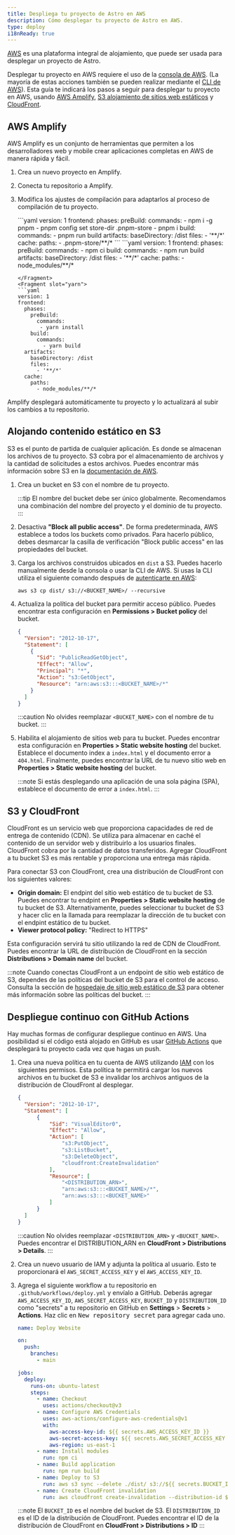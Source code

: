 ```yaml
---
title: Despliega tu proyecto de Astro en AWS
description: Cómo desplegar tu proyecto de Astro en AWS.
type: deploy
i18nReady: true
---
```


[AWS](https://aws.amazon.com/) es una plataforma integral de alojamiento, que puede ser usada para desplegar un proyecto de Astro.

Desplegar tu proyecto en AWS requiere el uso de la [consola de AWS](https://aws.amazon.com/console/). (La mayoría de estas acciones también se pueden realizar mediante el [CLI de AWS](https://aws.amazon.com/cli/)). Esta guía te indicará los pasos a seguir para desplegar tu proyecto en AWS, usando [AWS Amplify](https://aws.amazon.com/amplify/), [S3 alojamiento de sitios web estáticos](https://aws.amazon.com/s3/) y [CloudFront](https://aws.amazon.com/cloudfront/).

## AWS Amplify

AWS Amplify es un conjunto de herramientas que permiten a los desarrolladores web y mobile crear aplicaciones completas en AWS de manera rápida y fácil.

1. Crea un nuevo proyecto en Amplify.
2. Conecta tu repositorio a Amplify.
3. Modifica los ajustes de compilación para adaptarlos al proceso de compilación de tu proyecto.

    <PackageManagerTabs>
    <Fragment slot="pnpm">
    ```yaml
    version: 1
    frontend:
      phases:
        preBuild:
          commands:
            - npm i -g pnpm
            - pnpm config set store-dir .pnpm-store
            - pnpm i
        build:
          commands:
            - pnpm run build
      artifacts:
        baseDirectory: /dist
        files:
          - '**/*'
      cache:
        paths:
          - .pnpm-store/**/*
    ```
    </Fragment>
    <Fragment slot="npm">
    ```yaml
    version: 1
    frontend:
      phases:
        preBuild:
          commands:
            - npm ci
        build:
          commands:
            - npm run build
      artifacts:
        baseDirectory: /dist
        files:
          - '**/*'
      cache:
        paths:
          - node_modules/**/*

    ```
    </Fragment>
    <Fragment slot="yarn">
    ```yaml
    version: 1
    frontend:
      phases:
        preBuild:
          commands:
           - yarn install
        build:
          commands:
            - yarn build
      artifacts:
        baseDirectory: /dist
        files:
          - '**/*'
      cache:
        paths:
          - node_modules/**/*
    ```
    </Fragment>
    </PackageManagerTabs>

Amplify desplegará automáticamente tu proyecto y lo actualizará al subir los cambios a tu repositorio.

## Alojando contenido estático en S3

S3 es el punto de partida de cualquier aplicación. Es donde se almacenan los archivos de tu proyecto. S3 cobra por el almacenamiento de archivos y la cantidad de solicitudes a estos archivos. Puedes encontrar más información sobre S3 en la [documentación de AWS](https://aws.amazon.com/s3/).

1. Crea un bucket en S3 con el nombre de tu proyecto.

    :::tip
    El nombre del bucket debe ser único globalmente. Recomendamos una combinación del nombre del proyecto y el dominio de tu proyecto.
    :::

2. Desactiva **"Block all public access"**. De forma predeterminada, AWS establece a todos los buckets como privados. Para hacerlo público, debes desmarcar la casilla de verificación "Block public access" en las propiedades del bucket.

3. Carga los archivos construidos ubicados en `dist` a S3. Puedes hacerlo manualmente desde la consola o usar la CLI de AWS. Si usas la CLI utiliza el siguiente comando después de [autenticarte en AWS](https://docs.aws.amazon.com/cli/latest/userguide/cli-configure-files.html):

    ```
    aws s3 cp dist/ s3://<BUCKET_NAME>/ --recursive
    ```

4. Actualiza la política del bucket para permitir acceso público. Puedes encontrar esta configuración en **Permissions > Bucket policy** del bucket.

    ```json
    {
      "Version": "2012-10-17",
      "Statement": [
        {
          "Sid": "PublicReadGetObject",
          "Effect": "Allow",
          "Principal": "*",
          "Action": "s3:GetObject",
          "Resource": "arn:aws:s3:::<BUCKET_NAME>/*"
        }
      ]
    }
    ```

    :::caution
    No olvides reemplazar `<BUCKET_NAME>` con el nombre de tu bucket.
    :::

5. Habilita el alojamiento de sitios web para tu bucket. Puedes encontrar esta configuración en **Properties > Static website hosting** del bucket. Establece el documento index a `index.html` y el documento error a `404.html`. Finalmente, puedes encontrar la URL de tu nuevo sitio web en **Properties > Static website hosting** del bucket.

    :::note
    Si estás desplegando una aplicación de una sola página (SPA), establece el documento de error a `index.html`.
    :::

## S3 y CloudFront

CloudFront es un servicio web que proporciona capacidades de red de entrega de contenido (CDN). Se utiliza para almacenar en caché el contenido de un servidor web y distribuirlo a los usuarios finales. CloudFront cobra por la cantidad de datos transferidos. Agregar CloudFront a tu bucket S3 es más rentable y proporciona una entrega más rápida.

Para conectar S3 con CloudFront, crea una distribución de CloudFront con los siguientes valores:
  - **Origin domain:** El endpint del sitio web estático de tu bucket de S3. Puedes encontrar tu endpint en **Properties > Static website hosting** de tu bucket de S3. Alternativamente, puedes seleccionar tu bucket de S3 y hacer clic en la llamada para reemplazar la dirección de tu bucket con el endpint estático de tu bucket.
  - **Viewer protocol policy:** "Redirect to HTTPS"

Esta configuración servirá tu sitio utilizando la red de CDN de CloudFront. Puedes encontrar la URL de distribución de CloudFront en la sección **Distributions > Domain name** del bucket.

:::note
Cuando conectas CloudFront a un endpoint de sitio web estático de S3, dependes de las políticas del bucket de S3 para el control de acceso. Consulta la sección de [hospedaje de sitio web estático de S3](/es/guides/deploy/aws/#s3-static-website-hosting) para obtener más información sobre las políticas del bucket.
:::

## Despliegue continuo con GitHub Actions

Hay muchas formas de configurar despliegue continuo en AWS. Una posibilidad si el código está alojado en GitHub es usar [GitHub Actions](https://github.com/features/actions) que desplegará tu proyecto cada vez que hagas un push.

1. Crea una nueva política en tu cuenta de AWS utilizando [IAM](https://aws.amazon.com/iam/) con los siguientes permisos. Esta política te permitirá cargar los nuevos archivos en tu bucket de S3 e invalidar los archivos antiguos de la distribución de CloudFront al desplegar.

    ```json
    {
      "Version": "2012-10-17",
      "Statement": [
          {
              "Sid": "VisualEditor0",
              "Effect": "Allow",
              "Action": [
                  "s3:PutObject",
                  "s3:ListBucket",
                  "s3:DeleteObject",
                  "cloudfront:CreateInvalidation"
              ],
              "Resource": [
                  "<DISTRIBUTION_ARN>",
                  "arn:aws:s3:::<BUCKET_NAME>/*",
                  "arn:aws:s3:::<BUCKET_NAME>"
              ]
          }
      ]
    }
    ```

    :::caution
    No olvides reemplazar `<DISTRIBUTION_ARN>` y `<BUCKET_NAME>`. Puedes encontrar el DISTRIBUTION_ARN en **CloudFront > Distributions > Details**.
    :::

2. Crea un nuevo usuario de IAM y adjunta la política al usuario. Esto te proporcionará el `AWS_SECRET_ACCESS_KEY` y el `AWS_ACCESS_KEY_ID`.

3. Agrega el siguiente workflow a tu repositorio en `.github/workflows/deploy.yml` y envíalo a GitHub. Deberás agregar `AWS_ACCESS_KEY_ID`, `AWS_SECRET_ACCESS_KEY`, `BUCKET_ID` y `DISTRIBUTION_ID` como "secrets" a tu repositorio en GitHub en **Settings** > **Secrets** > **Actions**. Haz clic en <kbd>New repository secret</kbd> para agregar cada uno.

    ```yaml
    name: Deploy Website

    on:
      push:
        branches:
          - main

    jobs:
      deploy:
        runs-on: ubuntu-latest
        steps:
          - name: Checkout
            uses: actions/checkout@v3
          - name: Configure AWS Credentials
            uses: aws-actions/configure-aws-credentials@v1
            with:
              aws-access-key-id: ${{ secrets.AWS_ACCESS_KEY_ID }}
              aws-secret-access-key: ${{ secrets.AWS_SECRET_ACCESS_KEY }}
              aws-region: us-east-1
          - name: Install modules
            run: npm ci
          - name: Build application
            run: npm run build
          - name: Deploy to S3
            run: aws s3 sync --delete ./dist/ s3://${{ secrets.BUCKET_ID }}
          - name: Create CloudFront invalidation
            run: aws cloudfront create-invalidation --distribution-id ${{ secrets.DISTRIBUTION_ID }} --paths "/*"
    ```

    :::note
    El `BUCKET_ID` es el nombre del bucket de S3. El `DISTRIBUTION_ID` es el ID de la distribución de CloudFront. Puedes encontrar el ID de la distribución de CloudFront en **CloudFront > Distributions > ID**
    :::
